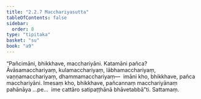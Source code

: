 ```yaml
---
title: "2.2.7 Macchariyasutta"
tableOfContents: false
sidebar:
  order: 8
type: "tipitaka"
basket: "su"
book: "a9"
---
```



<DynamicBreadcrumb />

<Division number="69" book="a9" bookNo="17" page="251">

<Paragraph number="454" book="a9">
“Pañcimāni, bhikkhave, macchariyāni. Katamāni pañca? Āvāsamacchariyaṃ, kulamacchariyaṃ, lābhamacchariyaṃ, vaṇṇamacchariyaṃ, dhammamacchariyaṃ—  imāni kho, bhikkhave, pañca macchariyāni.
</Paragraph>

<Paragraph number="455" book="a9">
Imesaṃ kho, bhikkhave, pañcannaṃ macchariyānaṃ pahānāya …pe…  ime cattāro satipaṭṭhānā bhāvetabbā”ti.

</Paragraph>
</Division>

<Paragraph number="456" type="center" book="a9">
Sattamaṃ.
</Paragraph>